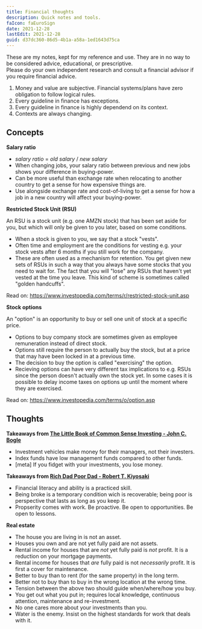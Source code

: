 ```yaml
---
title: Financial thoughts
description: Quick notes and tools.
faIcon: faEuroSign
date: 2021-12-28
lastEdit: 2021-12-28
guid: d37dc360-86d5-4b1a-a58a-1ed1643d75ca
---
```



<Disclaimer heading="The author is not a financial advisor/consultant/professional.">
  <div>
    These are my notes, kept for my reference and use. They are in no way to be
    considered advice, educational, or prescriptive.
  </div>
  <div>
    Please do your own independent research and consult a financial advisor if
    you require financial advice.
  </div>
</Disclaimer>

<Card heading="Core principles">

1. Money and value are subjective. Financial systems/plans have zero obligation to follow logical rules.
1. Every guideline in finance has exceptions.
1. Every guideline in finance is highly dependend on its context.
1. Contexts are always changing.

</Card>

## Concepts

**Salary ratio**

- _salary ratio_ = _old salary_ / _new salary_
- When changing jobs, your salary ratio between previous and new jobs shows your difference in buying-power.
- Can be more useful than exchange rate when relocating to another country to get a sense for how expensive things are.
- Use alongside exchange rate and cost-of-living to get a sense for how a job in a new country will affect your buying-power.

**Restricted Stock Unit (RSU)**

An RSU is a stock unit (e.g. one AMZN stock) that has been set aside for you, but which will only be given to you later, based
on some conditions.

- When a stock is given to you, we say that a stock "vests".
- Often time and employment are the conditions for vesting e.g. your stock vests after 6 months if you still work for the company.
- These are often used as a mechanism for retention. You get given new sets of RSUs in such a way that you always have some stocks that you need to wait for.
  The fact that you will "lose" any RSUs that haven't yet vested at the time you leave.
  This kind of scheme is sometimes called "golden handcuffs".

Read on: https://www.investopedia.com/terms/r/restricted-stock-unit.asp

**Stock options**

An "option" is an opportunity to buy or sell one unit of stock at a specific price.

- Options to buy company stock are sometimes given as employee remuneration instead of direct stock.
- Options still require the person to actually buy the stock, but at a price that may have been locked in at a previous time.
- The decision to buy the option is called "exercising" the option.
- Recieving options can have very different tax implications to e.g. RSUs since the person doesn't actually own the stock yet.
  In some cases it is possible to delay income taxes on options up until the moment where they are exercised.

Read on: https://www.investopedia.com/terms/o/option.asp

## Thoughts

**Takeaways from [The Little Book of Common Sense Investing - John C. Bogle][1]**

- Investment vehicles make money for their managers, not their investers.
- Index funds have low management funds compared to other funds.
- [meta] If you fidget with your investments, you lose money.

[1]: https://www.audible.co.uk/pd/The-Little-Book-of-Common-Sense-Investing-Audiobook/B077VYF7FK?source_code=M2M30DFT1Bk13108101801SZ&gclid=Cj0KCQjwqp-LBhDQARIsAO0a6aIfg9N5SYIzsdkNq8Meo_y9EpW92ujr5lCBMdWVHxa9EL03hRts6ikaAqDOEALw_wcB&gclsrc=aw.ds

**Takeaways from [Rich Dad Poor Dad - Robert T. Kiyosaki][2]**

- Financial literacy and ability is a practiced skill.
- Being broke is a temporary condition wich is recoverable; being poor is perspective that lasts as long as you keep it.
- Propserity comes with work. Be proactive. Be open to opportunities. Be open to lessons.

[2]: https://www.audible.co.uk/pd/Rich-Dad-Poor-Dad-Audiobook/B008BT35R2?source_code=M2M30DFT1Bk13108101801SZ&gclid=Cj0KCQjwqp-LBhDQARIsAO0a6aIDitOrXIxA3hIoOWlAbThUXpEjNFK2G8kcij5zbS5jPt0MOijvxPYaAq6BEALw_wcB&gclsrc=aw.ds

**Real estate**

- The house you are living in is not an asset.
- Houses you own and are not yet fully paid are not assets.
- Rental income for houses that are _not_ yet fully paid is _not_ profit. It is a reduction on your mortgage payments.
- Rental income for houses that _are_ fully paid is not _necessarily_ profit. It is first a cover for maintenance.
- Better to buy than to rent (for the same property) in the long term.
- Better not to buy than to buy in the wrong location at the wrong time.
- Tension between the above two should guide when/where/how you buy.
- You get out what you put in; requires local knowledge, continuous attention, maintenance and re-investment.
- No one cares more about your investments than you.
- Water is the enemy. Insist on the highest standards for work that deals with it.
